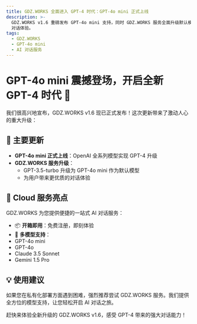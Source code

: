 ```yaml
---
title: GDZ.WORKS 全面进入 GPT-4 时代：GPT-4o mini 正式上线
description: >-
  GDZ.WORKS v1.6 重磅发布 GPT-4o mini 支持，同时 GDZ.WORKS 服务全面升级默认模型，为用户带来更强大的 AI
  对话体验。
tags:
  - GDZ.WORKS
  - GPT-4o mini
  - AI 对话服务
---
```


# GPT-4o mini 震撼登场，开启全新 GPT-4 时代 🚀

我们很高兴地宣布，GDZ.WORKS v1.6 现已正式发布！这次更新带来了激动人心的重大升级：

## 🌟 主要更新

- **GPT-4o mini 正式上线**：OpenAI 全系列模型实现 GPT-4 升级
- **GDZ.WORKS 服务升级**：
  - GPT-3.5-turbo 升级为 GPT-4o mini 作为默认模型
  - 为用户带来更优质的对话体验

## 🎯 Cloud 服务亮点

GDZ.WORKS 为您提供便捷的一站式 AI 对话服务：

- 📦 **开箱即用**：免费注册，即刻体验
- 🤖 **多模型支持**：
- GPT-4o mini
- GPT-4o
- Claude 3.5 Sonnet
- Gemini 1.5 Pro

## 💡 使用建议

如果您在私有化部署方面遇到困难，强烈推荐尝试 GDZ.WORKS 服务。我们提供全方位的模型支持，让您轻松开启 AI 对话之旅。

赶快来体验全新升级的 GDZ.WORKS v1.6，感受 GPT-4 带来的强大对话能力！
